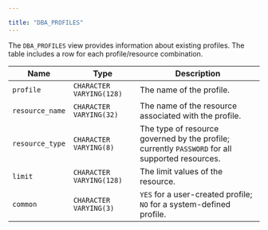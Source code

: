 ---

title: "DBA_PROFILES"
---

<div id="dba_profiles" class="registered_link"></div>

The `DBA_PROFILES` view provides information about existing profiles. The table includes a row for each profile/resource combination.

| Name            | Type                     | Description                                                  |
| --------------- | ------------------------ | ------------------------------------------------------------ |
| `profile`       | `CHARACTER VARYING(128)` | The name of the profile.                                     |
| `resource_name` | `CHARACTER VARYING(32)`  | The name of the resource associated with the profile.        |
| `resource_type` | `CHARACTER VARYING(8)`   | The type of resource governed by the profile; currently `PASSWORD` for all supported resources. |
| `limit`         | `CHARACTER VARYING(128)` | The limit values of the resource.                            |
| `common`        | `CHARACTER VARYING(3)`   | `YES` for a user-created profile; `NO` for a system-defined profile. |